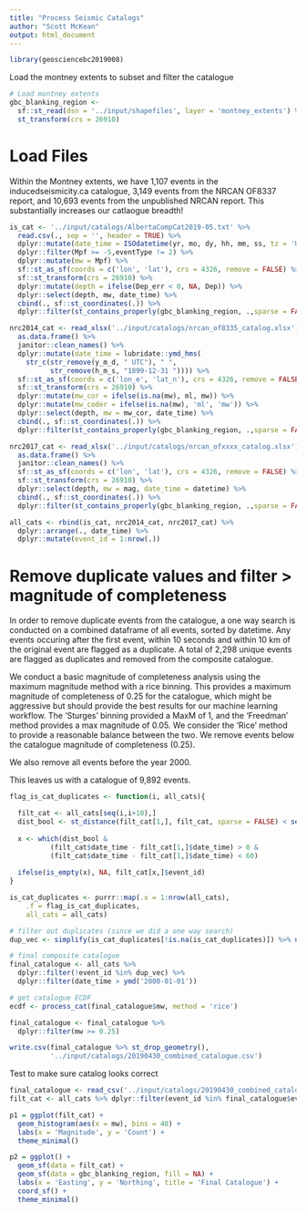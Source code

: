 ```yaml
---
title: "Process Seismic Catalogs"
author: "Scott McKean"
output: html_document
---
```


```r
library(geosciencebc2019008)
```

Load the montney extents to subset and filter the catalogue

```R
# Load montney extents
gbc_blanking_region <- 
  sf::st_read(dsn = '../input/shapefiles', layer = 'montney_extents') %>%
  st_transform(crs = 26910)
```

# Load Files

Within the Montney extents, we have 1,107 events in the inducedseismicity.ca catalogue,
3,149 events from the NRCAN OF8337 report, and 10,693 events from the unpublished NRCAN report.
This substantially increases our catlaogue breadth! 

```r
is_cat <- '../input/catalogs/AlbertaCompCat2019-05.txt' %>%
  read.csv(., sep = '', header = TRUE) %>%
  dplyr::mutate(date_time = ISOdatetime(yr, mo, dy, hh, mm, ss, tz = 'UTC')) %>%
  dplyr::filter(Mpf >= -5,eventType != 2) %>%
  dplyr::mutate(mw = Mpf) %>%
  sf::st_as_sf(coords = c('lon', 'lat'), crs = 4326, remove = FALSE) %>%
  sf::st_transform(crs = 26910) %>%
  dplyr::mutate(depth = ifelse(Dep_err < 0, NA, Dep)) %>%
  dplyr::select(depth, mw, date_time) %>%
  cbind(., sf::st_coordinates(.)) %>%
  dplyr::filter(st_contains_properly(gbc_blanking_region, .,sparse = FALSE))

nrc2014_cat <- read_xlsx('../input/catalogs/nrcan_of8335_catalog.xlsx') %>%
  as.data.frame() %>%
  janitor::clean_names() %>%
  dplyr::mutate(date_time = lubridate::ymd_hms(
    str_c(str_remove(y_m_d, " UTC"), " ",
          str_remove(h_m_s, "1899-12-31 ")))) %>%
  sf::st_as_sf(coords = c('lon_e', 'lat_n'), crs = 4326, remove = FALSE) %>%
  sf::st_transform(crs = 26910) %>%
  dplyr::mutate(mw_cor = ifelse(is.na(mw), ml, mw)) %>%
  dplyr::mutate(mw_coder = ifelse(is.na(mw), 'ml', 'mw')) %>%
  dplyr::select(depth, mw = mw_cor, date_time) %>%
  cbind(., sf::st_coordinates(.)) %>%
  dplyr::filter(st_contains_properly(gbc_blanking_region, .,sparse = FALSE))

nrc2017_cat <- read_xlsx('../input/catalogs/nrcan_ofxxxx_catalog.xlsx') %>%
  as.data.frame() %>%
  janitor::clean_names() %>%
  sf::st_as_sf(coords = c('lon', 'lat'), crs = 4326, remove = FALSE) %>%
  sf::st_transform(crs = 26910) %>%
  dplyr::select(depth, mw = mag, date_time = datetime) %>%
  cbind(., sf::st_coordinates(.)) %>%
  dplyr::filter(st_contains_properly(gbc_blanking_region, .,sparse = FALSE))

all_cats <- rbind(is_cat, nrc2014_cat, nrc2017_cat) %>%
  dplyr::arrange(., date_time) %>%
  dplyr::mutate(event_id = 1:nrow(.))
```

# Remove duplicate values and filter > magnitude of completeness

In order to remove duplicate events from the catalogue, a one way search is conducted on
a combined dataframe of all events, sorted by datetime. Any events occuring after the first
event, within 10 seconds and within 10 km of the original event are flagged as a duplicate.
A total of 2,298 unique events are flagged as duplicates and removed from the composite 
catalogue. 

We conduct a basic magnitude of completeness analysis using the maximum magnitude method
with a rice binning. This provides a maximum magnitude of completeness of 0.25 for the
catalogue, which might be aggressive but should provide the best results for our 
machine learning workflow. The 'Sturges' binning provided a MaxM of 1, and the 'Freedman'
method provides a max magnitude of 0.05. We consider the 'Rice' method to provide a reasonable
balance between the two. We remove events below the catalogue magnitude of completeness (0.25).

We also remove all events before the year 2000.

This leaves us with a catalogue of 9,892 events. 

```r
flag_is_cat_duplicates <- function(i, all_cats){

  filt_cat <- all_cats[seq(i,i+10),]
  dist_bool <- st_distance(filt_cat[1,], filt_cat, sparse = FALSE) < set_units(10000, 'm')
  
  x <- which(dist_bool &
          (filt_cat$date_time - filt_cat[1,]$date_time) > 0 &
          (filt_cat$date_time - filt_cat[1,]$date_time) < 60)
  
  ifelse(is_empty(x), NA, filt_cat[x,]$event_id)
}

is_cat_duplicates <- purrr::map(.x = 1:nrow(all_cats), 
    .f = flag_is_cat_duplicates,
    all_cats = all_cats)

# filter out duplicates (since we did a one way search)
dup_vec <- simplify(is_cat_duplicates[!is.na(is_cat_duplicates)]) %>% unique()

# final composite catalogue
final_catalogue <- all_cats %>%
  dplyr::filter(!event_id %in% dup_vec) %>%
  dplyr::filter(date_time > ymd('2000-01-01'))

# get catalogue ECDF
ecdf <- process_cat(final_catalogue$mw, method = 'rice')

final_catalogue <- final_catalogue %>%
  dplyr::filter(mw >= 0.25)

write.csv(final_catalogue %>% st_drop_geometry(), 
          '../input/catalogs/20190430_combined_catalogue.csv')
```

Test to make sure catalog looks correct 

```r
final_catalogue <- read_csv('../input/catalogs/20190430_combined_catalogue.csv')
filt_cat <- all_cats %>% dplyr::filter(event_id %in% final_catalogue$event_id)

p1 = ggplot(filt_cat) +
  geom_histogram(aes(x = mw), bins = 40) +
  labs(x = 'Magnitude', y = 'Count') +
  theme_minimal()

p2 = ggplot() +
  geom_sf(data = filt_cat) +
  geom_sf(data = gbc_blanking_region, fill = NA) +
  labs(x = 'Easting', y = 'Northing', title = 'Final Catalogue') +
  coord_sf() +
  theme_minimal()
```
